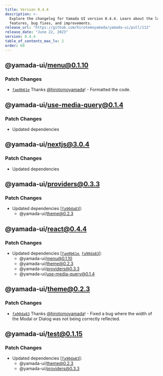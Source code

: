 ```yaml
---
title: Version 0.4.4
description: >-
  Explore the changelog for Yamada UI version 0.4.4. Learn about the latest
  features, bug fixes, and improvements.
release_url: "https://github.com/hirotomoyamada/yamada-ui/pull/112"
release_date: "June 22, 2023"
version: 0.4.4
table_of_contents_max_lv: 2
order: 69
---
```


## @yamada-ui/menu@0.1.10

### Patch Changes

- [`fae0b61e`](https://github.com/hirotomoyamada/yamada-ui/commit/fae0b61e8a4ba35fdc02d8a5d58e70ff5aac6aef) Thanks [@hirotomoyamada](https://github.com/hirotomoyamada)! - Formatted the code.

## @yamada-ui/use-media-query@0.1.4

### Patch Changes

- Updated dependencies

## @yamada-ui/nextjs@3.0.4

### Patch Changes

- Updated dependencies

## @yamada-ui/providers@0.3.3

### Patch Changes

- Updated dependencies \[[`fa90da83`](https://github.com/hirotomoyamada/yamada-ui/commit/fa90da8350abe1ce768e94b7e82108c2b66e869d)]:
  - @yamada-ui/theme@0.2.3

## @yamada-ui/react@0.4.4

### Patch Changes

- Updated dependencies \[[`fae0b61e`](https://github.com/hirotomoyamada/yamada-ui/commit/fae0b61e8a4ba35fdc02d8a5d58e70ff5aac6aef), [`fa90da83`](https://github.com/hirotomoyamada/yamada-ui/commit/fa90da8350abe1ce768e94b7e82108c2b66e869d)]:
  - @yamada-ui/menu@0.1.10
  - @yamada-ui/theme@0.2.3
  - @yamada-ui/providers@0.3.3
  - @yamada-ui/use-media-query@0.1.4

## @yamada-ui/theme@0.2.3

### Patch Changes

- [`fa90da83`](https://github.com/hirotomoyamada/yamada-ui/commit/fa90da8350abe1ce768e94b7e82108c2b66e869d) Thanks [@hirotomoyamada](https://github.com/hirotomoyamada)! - Fixed a bug where the width of the Modal or Dialog was not being correctly reflected.

## @yamada-ui/test@0.1.15

### Patch Changes

- Updated dependencies \[[`fa90da83`](https://github.com/hirotomoyamada/yamada-ui/commit/fa90da8350abe1ce768e94b7e82108c2b66e869d)]:
  - @yamada-ui/theme@0.2.3
  - @yamada-ui/providers@0.3.3
